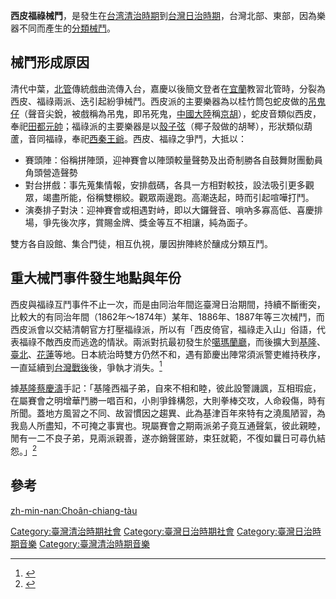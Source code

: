 '''西皮福祿械鬥'''，是發生在[[台湾清治時期|台湾清治時期]]到[[台灣日治時期|台灣日治時期]]，台灣北部、東部，因為樂器不同而產生的[[分類械鬥|分類械鬥]]。

== 械鬥形成原因 ==

清代中葉，[[北管|北管]]傳統戲曲流傳入台，嘉慶以後簡文登者在[[宜蘭縣|宜蘭]]教習北管時，分裂為西皮、福祿兩派、迭引起紛爭械鬥。西皮派的主要樂器為以桂竹筒包蛇皮做的[[吊鬼仔|吊鬼仔]]（聲音尖銳，被戲稱為吊鬼，即吊死鬼，[[中國大陸|中國大陸]]稱[[京胡|京胡]]），蛇皮音類似西皮，奉祀[[田都元帥|田都元帥]]；福祿派的主要樂器是以[[殼子弦|殼子弦]]（椰子殼做的胡琴），形狀類似葫蘆，音同福祿，奉祀[[西秦王爺|西秦王爺]]。西皮、福祿之爭鬥，大抵以：

*賽頭陣：俗稱拼陣頭，迎神賽會以陣頭較量聲勢及出奇制勝各自鼓舞財團動員角頭營造聲勢
*對台拼戲：事先蒐集情報，安排戲碼，各具一方相對較技，設法吸引更多觀眾，竭盡所能，俗稱雙棚絞。觀眾兩邊跑。高潮迭起，時而引起喧嘩打鬥。
*演奏排子對決：迎神賽會或相遇對峙，即以大鑼聲音、嗩吶多寡高低、喜慶排場，爭先後次序，賞賜金牌、獎金等互不相讓，純為面子。

雙方各自設館、集合門徒，相互仇視，屢因拚陣終於釀成分類互鬥。

== 重大械鬥事件發生地點與年份 ==

西皮與福祿互鬥事件不止一次，而是由同治年間迄臺灣日治期間，持續不斷衝突，比較大的有同治年間（1862年～1874年）某年、1886年、1887年等三次械鬥，而西皮派會以交結清朝官方打壓福祿派，所以有「西皮倚官，福祿走入山」俗語，代表福祿不敵西皮而逃逸的情狀。兩派對抗最初發生於[[噶瑪蘭廳|噶瑪蘭廳]]，而後擴大到[[基隆市|基隆]]、[[臺北市|臺北]]、[[花蓮市|花蓮]]等地。日本統治時雙方仍然不和，遇有節慶出陣常須派警吏維持秩序，一直延續到[[臺灣戰後時期|台灣戰後]]後，爭執才消失。<ref>{{Cite web |url=http://subtpg.tpg.gov.tw/web-life/taiwan/9608/9608-14.htm |title=移民臺灣：臺灣移民歷史的考察 |accessdate=2012-03-08 |archive-date=2016-09-29 |archive-url=https://web.archive.org/web/20160929123211/http://subtpg.tpg.gov.tw/web-life/taiwan/9608/9608-14.htm |dead-url=no }}</ref>

據[[基隆市|基隆]][[蔡慶濤|蔡慶濤]]手記：「基隆西福子弟，自來不相和睦，彼此設警譏諷，互相瑕疵，在屬賽會之明增華鬥勝一唱百和，小則爭鋒構怨，大則拳棒交攻，人命殺傷，時有所聞。蓋地方風習之不同、故習慣因之趨異、此為基津百年來特有之澆風陋習，為我島人所盡知，不可掩之事實也。現屬賽會之期兩派弟子竟互通聲氣，彼此親睦，閒有一二不良子弟，見兩派親善，遂亦銷聲匿跡，束狂就範，不復如曩日可尋仇結怨。」<ref>{{Cite web |url=http://library.taiwanschoolnet.org/cyberfair2008/cowandhorse/4/4-2/index_.htm |title=西皮福祿之爭 |accessdate=2012-03-08 |archive-date=2017-12-18 |archive-url=https://web.archive.org/web/20171218163752/http://library.taiwanschoolnet.org/cyberfair2008/cowandhorse/4/4-2/index_.htm |dead-url=no }}</ref>

==參考 ==
{{reflist}}

[[Category:臺灣清治時期社會|Category:臺灣清治時期社會]]
[[Category:臺灣日治時期社會|Category:臺灣日治時期社會]]
[[Category:臺灣日治時期音樂|Category:臺灣日治時期音樂]]
[[Category:臺灣清治時期音樂|Category:臺灣清治時期音樂]]

[[zh-min-nan:Choân-chiang-tàu|zh-min-nan:Choân-chiang-tàu]]